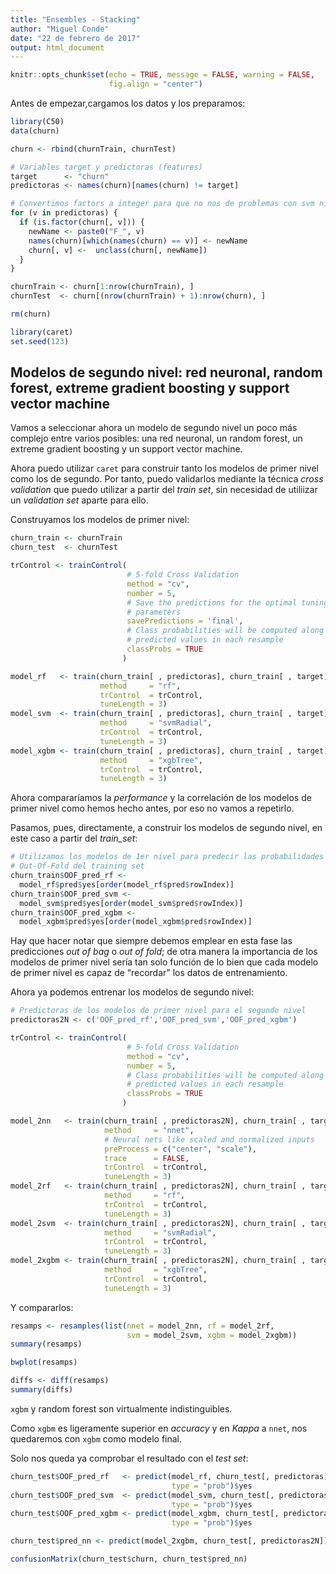 ```yaml
---
title: "Ensembles - Stacking"
author: "Miguel Conde"
date: "22 de febrero de 2017"
output: html_document
---
```


```r
knitr::opts_chunk$set(echo = TRUE, message = FALSE, warning = FALSE,
                      fig.align = "center")
```

Antes de empezar,cargamos los datos y los preparamos:

```r
library(C50)
data(churn)

churn <- rbind(churnTrain, churnTest)

# Variables target y predictoras (features)
target      <- "churn"
predictoras <- names(churn)[names(churn) != target]

# Convertimos factors a integer para que no nos de problemas con svm ni xgbm
for (v in predictoras) {
  if (is.factor(churn[, v])) {
    newName <- paste0("F_", v)
    names(churn)[which(names(churn) == v)] <- newName
    churn[, v] <-  unclass(churn[, newName])
  }
}

churnTrain <- churn[1:nrow(churnTrain), ]
churnTest  <- churn[(nrow(churnTrain) + 1):nrow(churn), ]

rm(churn)

library(caret)
set.seed(123)
```


## Modelos de segundo nivel: red neuronal, random forest, extreme gradient boosting y support vector machine
Vamos a seleccionar ahora un modelo de segundo nivel un poco más complejo entre varios posibles: una red neuronal, un random forest, un extreme gradient boosting y un support vector machine.

Ahora puedo utilizar `caret` para construir tanto los modelos de primer nivel como los de segundo. Por tanto, puedo validarlos mediante la técnica *cross validation* que puedo utilizar a partir del *train set*, sin necesidad de utiliizar un *validation set* aparte para ello.

Construyamos los modelos de primer nivel:
```r
churn_train <- churnTrain
churn_test  <- churnTest

trControl <- trainControl(
                          # 5-fold Cross Validation
                          method = "cv", 
                          number = 5,
                          # Save the predictions for the optimal tuning 
                          # parameters
                          savePredictions = 'final', 
                          # Class probabilities will be computed along with
                          # predicted values in each resample
                          classProbs = TRUE
                         ) 

model_rf   <- train(churn_train[ , predictoras], churn_train[ , target],
                    method     = "rf",
                    trControl  = trControl,
                    tuneLength = 3)
model_svm  <- train(churn_train[ , predictoras], churn_train[ , target],
                    method     = "svmRadial",
                    trControl  = trControl,
                    tuneLength = 3)
model_xgbm <- train(churn_train[ , predictoras], churn_train[ , target],
                    method     = "xgbTree",
                    trControl  = trControl,
                    tuneLength = 3)
```

Ahora compararíamos la *performance* y la correlación de los modelos de primer nivel como hemos hecho antes, por eso no vamos a repetirlo.

Pasamos, pues, directamente, a construir los modelos de segundo nivel, en este caso a partir del *train_set*:
```r
# Utilizamos los modelos de 1er nivel para predecir las probabilidades 
# Out-Of-Fold del training set
churn_train$OOF_pred_rf <- 
  model_rf$pred$yes[order(model_rf$pred$rowIndex)]
churn_train$OOF_pred_svm <- 
  model_svm$pred$yes[order(model_svm$pred$rowIndex)]
churn_train$OOF_pred_xgbm <-
  model_xgbm$pred$yes[order(model_xgbm$pred$rowIndex)]

```

Hay que hacer notar que siempre debemos emplear en esta fase las predicciones *out of bag* o *out of fold*; de otra manera la importancia de los modelos de primer nivel sería tan solo función de lo bien que cada modelo de primer nivel es capaz de "recordar" los datos de entrenamiento.

Ahora ya podemos entrenar los modelos de segundo nivel:
```r
# Predictoras de los modelos de primer nivel para el segundo nivel
predictoras2N <- c('OOF_pred_rf','OOF_pred_svm','OOF_pred_xgbm') 

trControl <- trainControl(
                          # 5-fold Cross Validation
                          method = "cv", 
                          number = 5,
                          # Class probabilities will be computed along with
                          # predicted values in each resample
                          classProbs = TRUE
                         ) 

model_2nn   <- train(churn_train[ , predictoras2N], churn_train[ , target],
                     method     = "nnet",
                     # Neural nets like scaled and normalized inputs
                     preProcess = c("center", "scale"),
                     trace      = FALSE,
                     trControl  = trControl,
                     tuneLength = 3)
model_2rf   <- train(churn_train[ , predictoras2N], churn_train[ , target],
                     method     = "rf",
                     trControl  = trControl,
                     tuneLength = 3)
model_2svm  <- train(churn_train[ , predictoras2N], churn_train[ , target],
                     method     = "svmRadial",
                     trControl  = trControl,
                     tuneLength = 3)
model_2xgbm <- train(churn_train[ , predictoras2N], churn_train[ , target],
                     method     = "xgbTree",
                     trControl  = trControl,
                     tuneLength = 3)
```

Y compararlos:
```r
resamps <- resamples(list(nnet = model_2nn, rf = model_2rf, 
                          svm = model_2svm, xgbm = model_2xgbm))
summary(resamps)
```

```r
bwplot(resamps)
```

```r
diffs <- diff(resamps)
summary(diffs)
```

`xgbm` y random forest son virtualmente indistinguibles.

Como `xgbm` es ligeramente superior en *accuracy* y en *Kappa* a `nnet`, nos quedaremos con `xgbm` como modelo final.

Solo nos queda ya comprobar el resultado con el *test set*:

```r
churn_test$OOF_pred_rf   <- predict(model_rf, churn_test[, predictoras],
                                    type = "prob")$yes
churn_test$OOF_pred_svm  <- predict(model_svm, churn_test[, predictoras],
                                    type = "prob")$yes
churn_test$OOF_pred_xgbm <- predict(model_xgbm, churn_test[, predictoras],
                                    type = "prob")$yes

churn_test$pred_nn <- predict(model_2xgbm, churn_test[, predictoras2N])
```

```r
confusionMatrix(churn_test$churn, churn_test$pred_nn)
```

